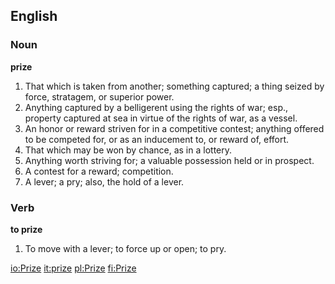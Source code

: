 ==English==

===Noun===

'''prize'''

#That which is taken from another; something captured; a thing seized by force, stratagem, or superior power.
#Anything captured by a belligerent using the rights of war; esp., property captured at sea in virtue of the rights of war, as a vessel.
#An honor or reward striven for in a competitive contest; anything offered to be competed for, or as an inducement to, or reward of, effort.
#That which may be won by chance, as in a lottery.
#Anything worth striving for; a valuable possession held or in prospect.
#A contest for a reward; competition.
#A lever; a pry; also, the hold of a lever.

===Verb===

'''to prize'''

#To move with a lever; to force up or open; to pry.

[[io:Prize]]
[[it:prize]]
[[pl:Prize]]
[[fi:Prize]]
